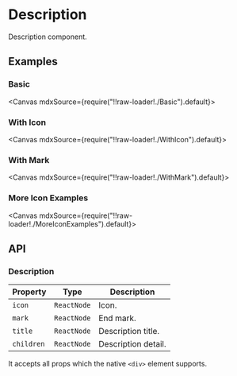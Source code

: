 
<Meta title="Views/Description" />

# Description

Description component.

## Examples

### Basic

<Canvas mdxSource={require("!!raw-loader!./Basic").default}>
  <Story id="examples-description--basic" />
</Canvas>

### With Icon

<Canvas mdxSource={require("!!raw-loader!./WithIcon").default}>
  <Story id="examples-description--with-icon" />
</Canvas>

### With Mark

<Canvas mdxSource={require("!!raw-loader!./WithMark").default}>
  <Story id="examples-description--with-mark" />
</Canvas>

### More Icon Examples

<Canvas mdxSource={require("!!raw-loader!./MoreIconExamples").default}>
  <Story id="examples-description--more-icon-examples" />
</Canvas>

## API

### Description

| Property   | Type        | Description         |
| ---------- | ----------- | ------------------- |
| `icon`     | `ReactNode` | Icon.               |
| `mark`     | `ReactNode` | End mark.           |
| `title`    | `ReactNode` | Description title.  |
| `children` | `ReactNode` | Description detail. |

It accepts all props which the native `<div>` element supports.
